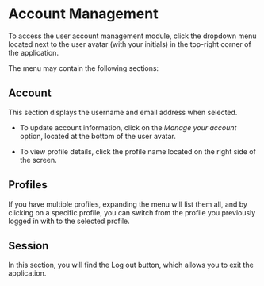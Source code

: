 # Account Management

To access the user account management module, click the dropdown menu located next to the user avatar (with your initials) in the top-right corner of the application.

The menu may contain the following sections:

## Account

This section displays the username and email address when selected.

- To update account information, click on the *Manage your account* option, located at the bottom of the user avatar.

- To view profile details, click the profile name located on the right side of the screen.

## Profiles

If you have multiple profiles, expanding the menu will list them all, and by clicking on a specific profile, you can switch from the profile you previously logged in with to the selected profile.

## Session

In this section, you will find the Log out button, which allows you to exit the application.